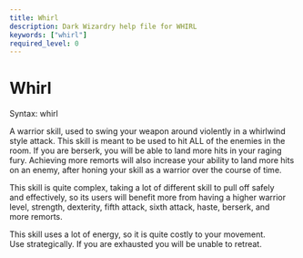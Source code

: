 ```yaml
---
title: Whirl
description: Dark Wizardry help file for WHIRL
keywords: ["whirl"]
required_level: 0
---
```


# Whirl

Syntax: whirl  

A warrior skill, used to swing your weapon around violently in a whirlwind  
style attack. This skill is meant to be used to hit ALL of the enemies in the  
room. If you are berserk, you will be able to land more hits in your raging  
fury. Achieving more remorts will also increase your ability to land more hits  
on an enemy, after honing your skill as a warrior over the course of time.  

This skill is quite complex, taking a lot of different skill to pull off safely  
and effectively, so its users will benefit more from having a higher warrior  
level, strength, dexterity, fifth attack, sixth attack, haste, berserk, and  
more remorts.  

This skill uses a lot of energy, so it is quite costly to your movement.  
Use strategically. If you are exhausted you will be unable to retreat.